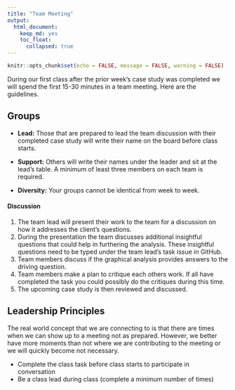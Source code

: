 ```yaml
---
title: "Team Meeting"
output:
  html_document:
    keep_md: yes
    toc_float:
      collapsed: true
---
```


```r
knitr::opts_chunk$set(echo = FALSE, message = FALSE, warning = FALSE)
```

During our first class after the prior week's case study was completed we will spend the first 15-30 minutes in a team meeting.  Here are the guidelines.

## Groups

* **Lead:** Those that are prepared to lead the team discussion with their completed case study will write their name on the board before class starts.

* **Support:** Others will write their names under the leader and sit at the lead's table.  A minimum of least three members on each team is required.

* **Diversity:** Your groups cannot be identical from week to week.

#### Discussion

1. The team lead will present their work to the team for a discussion on how it addresses the client's questions. 
2. During the presentation the team discusses additional insightful questions that could help in furthering the analysis. These insightful questions need to be typed under the team lead's task issue in GitHub.
2. Team members discuss if the graphical analysis provides answers to the driving question.
3. Team members make a plan to critique each others work.  If all have completed the task you could possibly do the critiques during this time.
4. The upcoming case study is then reviewed and discussed.

## Leadership Principles

The real world concept that we are connecting to is that there are times when we can show up to a meeting not as prepared.  However, we better have more moments than not where we are contributing to the meeting or we will quickly become not necessary. 

* Complete the class task before class starts to participate in conversation
* Be a class lead during class (complete a minimum number of times)
